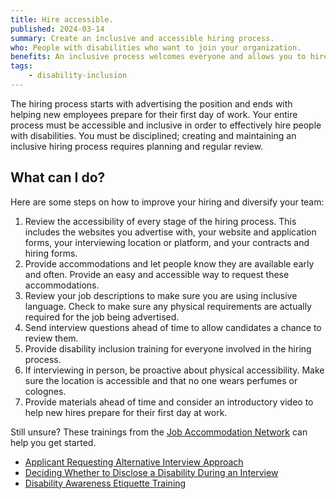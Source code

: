 ```yaml
---
title: Hire accessible.
published: 2024-03-14
summary: Create an inclusive and accessible hiring process.
who: People with disabilities who want to join your organization.
benefits: An inclusive process welcomes everyone and allows you to hire from a larger pool of qualified, talented applicants.
tags:
    - disability-inclusion
---
```



The hiring process starts with advertising the position and ends with helping new employees prepare for their first day of work. Your entire process must be accessible and inclusive in order to effectively hire people with disabilities. You must be disciplined; creating and maintaining an inclusive hiring process requires planning and regular review.

## What can I do?

Here are some steps on how to improve your hiring and diversify your team:

1. Review the accessibility of every stage of the hiring process. This includes the websites you advertise with, your website and application forms, your interviewing location or platform, and your contracts and hiring forms. 
2. Provide accommodations and let people know they are available early and often. Provide an easy and accessible way to request these accommodations. 
3. Review your job descriptions to make sure you are using inclusive language. Check to make sure any physical requirements are actually required for the job being advertised. 
4. Send interview questions ahead of time to allow candidates a chance to review them. 
5. Provide disability inclusion training for everyone involved in the hiring process.
6. If interviewing in person, be proactive about physical accessibility. Make sure the location is accessible and that no one wears perfumes or colognes.
7. Provide materials ahead of time and consider an introductory video to help new hires prepare for their first day at work.

Still unsure? These trainings from the [Job Accommodation Network](https://askjan.org) can help you get started.
- [Applicant Requesting Alternative Interview Approach](https://www.youtube.com/watch?v=SaTSoTbGBmY)
- [Deciding Whether to Disclose a Disability During an Interview](https://www.youtube.com/watch?v=SYng_2dZqMs)
- [Disability Awareness Etiquette Training](https://askjan.org/solutions/Disability-Awareness-Etiquette-Training.cfm)
